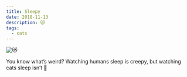 ```yaml
---
title: Sleepy
date: 2018-11-13
description: 😻
tags:
  - cats
---
```


![😻](kitteh.png)

You know what’s weird? Watching humans sleep is creepy, but watching cats sleep isn’t 🤔